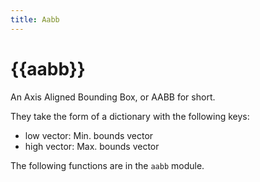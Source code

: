 ```yaml
---
title: Aabb
---
```


# {{aabb}}

An Axis Aligned Bounding Box, or AABB for short.

They take the form of a <Type>dictionary</Type> with the following keys:

- low <Type>vector</Type>: Min. bounds vector
- high <Type>vector</Type>: Max. bounds vector

The following functions are in the `aabb` module.


<Combined/>
